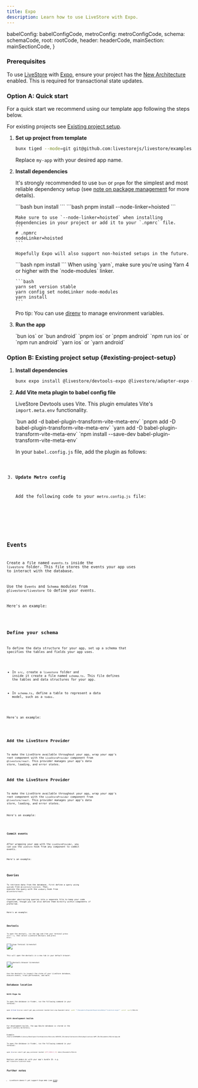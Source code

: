 ```yaml
---
title: Expo
description: Learn how to use LiveStore with Expo.
---
```



  babelConfig: babelConfigCode,
  metroConfig: metroConfigCode,
  schema: schemaCode,
  root: rootCode,
  header: headerCode,
  mainSection: mainSectionCode,
}

### Prerequisites

To use [LiveStore](/) with [Expo](https://docs.expo.dev/), ensure your project has the [New Architecture](https://docs.expo.dev/guides/new-architecture/) enabled. This is required for transactional state updates.

### Option A: Quick start

For a quick start we recommend using our template app following the steps below.

For existing projects see [Existing project setup](#existing-project-setup).

<Steps>

1.  **Set up project from template**

    ```bash
    bunx tiged --mode=git git@github.com:livestorejs/livestore/examples/standalone/expo-todomvc my-app
    ```

    Replace `my-app` with your desired app name.

2.  **Install dependencies**

    It's strongly recommended to use `bun` or `pnpm` for the simplest and most reliable dependency setup (see [note on package management](/docs/misc/package-management) for more details).

    <Tabs syncKey="package-manager">
      <TabItem label="bun">
        ```bash
        bun install
        ```
      </TabItem>
      <TabItem label="pnpm">
        ```bash
        pnpm install --node-linker=hoisted
        ```

        Make sure to use `--node-linker=hoisted` when installing dependencies in your project or add it to your `.npmrc` file.
        ```
        # .npmrc
        nodeLinker=hoisted
        ```

        Hopefully Expo will also support non-hoisted setups in the future.
      </TabItem>
      <TabItem label="npm">
        ```bash
        npm install
        ```
      </TabItem>
      <TabItem label="yarn">
        When using `yarn`, make sure you're using Yarn 4 or higher with the `node-modules` linker.

        ```bash
        yarn set version stable
        yarn config set nodeLinker node-modules
        yarn install
        ```
      </TabItem>
    </Tabs>

    Pro tip: You can use [direnv](https://direnv.net/) to manage environment variables.

3.  **Run the app**

    <Tabs syncKey="package-manager">
      <TabItem label="bun">`bun ios` or `bun android`</TabItem>
      <TabItem label="pnpm">`pnpm ios` or `pnpm android`</TabItem>
      <TabItem label="npm">`npm run ios` or `npm run android`</TabItem>
      <TabItem label="yarn">`yarn ios` or `yarn android`</TabItem>
    </Tabs>

</Steps>

### Option B: Existing project setup \{#existing-project-setup\}

<Steps>

1.  **Install dependencies**

    ```bash
    bunx expo install @livestore/devtools-expo @livestore/adapter-expo @livestore/livestore @livestore/react @livestore/utils @livestore/peer-deps expo-sqlite
    ```

2.  **Add Vite meta plugin to babel config file**

    LiveStore Devtools uses Vite. This plugin emulates Vite's `import.meta.env` functionality.

    <Tabs syncKey="package-manager">
      <TabItem label="bun">`bun add -d babel-plugin-transform-vite-meta-env`</TabItem>
      <TabItem label="pnpm">`pnpm add -D babel-plugin-transform-vite-meta-env`</TabItem>
      <TabItem label="yarn">`yarn add -D babel-plugin-transform-vite-meta-env`</TabItem>
      <TabItem label="npm">`npm install --save-dev babel-plugin-transform-vite-meta-env`</TabItem>
    </Tabs>

    In your `babel.config.js` file, add the plugin as follows:

    <Code code={CODE.babelConfig} lang="js" title="babel.config.js" />

3.  **Update Metro config**

    Add the following code to your `metro.config.js` file:

    <Code code={CODE.metroConfig} lang="js" title="metro.config.js" />

</Steps>

## Events

Create a file named `events.ts` inside the `livestore` folder. This file stores the events your app uses to interact with the database.

Use the `Events` and `Schema` modules from `@livestore/livestore` to define your events.

Here's an example:

<Code code={eventsCode} lang="ts" title="src/livestore/events.ts" />

## Define your schema

To define the data structure for your app, set up a schema that specifies the tables and fields your app uses.

- In `src`, create a `livestore` folder and inside it create a file named `schema.ts`. This file defines the tables and data structures for your app.

- In `schema.ts`, define a table to represent a data model, such as a `todos`.

Here's an example:

<Code code={CODE.schema} lang="ts" title="src/livestore/schema.ts" />

## Add the LiveStore Provider

To make the LiveStore available throughout your app, wrap your app's root component with the `LiveStoreProvider` component from `@livestore/react`. This provider manages your app’s data store, loading, and error states.

## Add the LiveStore Provider

To make the LiveStore available throughout your app, wrap your app's root component with the `LiveStoreProvider` component from `@livestore/react`. This provider manages your app’s data store, loading, and error states.

Here's an example:

<Code code={CODE.root} lang="tsx" title="src/Root.tsx" />

### Commit events

After wrapping your app with the `LiveStoreProvider`, you can use the `useStore` hook from any component to commit events.

Here's an example:

<Code code={CODE.header} lang="tsx" title="src/components/NewTodo.tsx" />

## Queries

To retrieve data from the database, first define a query using `queryDb` from `@livestore/livestore`. Then, execute the query with the `useQuery` hook from `@livestore/react`.

Consider abstracting queries into a separate file to keep your code organized, though you can also define them directly within components if preferred.

Here's an example:

<Code code={CODE.mainSection} lang="tsx" title="src/components/ListTodos.tsx" />

## Devtools

To open the devtools, run the app and from your terminal press `shift + m`, then select LiveStore Devtools and press `Enter`.

![Expo Terminal Screenshot](../../../../assets/devtools-terminal-expo.png)

This will open the devtools in a new tab in your default browser.

![Devtools Browser Screenshot](../../../../assets/devtools-browser-view.png)

Use the devtools to inspect the state of your LiveStore database, execute events, track performance, and more.

## Database location

### With Expo Go

To open the database in Finder, run the following command in your terminal:

```bash
open $(find $(xcrun simctl get_app_container booted host.exp.Exponent data) -path "*/Documents/ExponentExperienceData/*livestore-expo*" -print -quit)/SQLite
```

### With development builds

For development builds, the app SQLite database is stored in the app's Library directory.

Example:
`/Users/<USERNAME>/Library/Developer/CoreSimulator/Devices/<DEVICE_ID>/data/Containers/Data/Application/<APP_ID>/Documents/SQLite/app.db`

To open the database in Finder, run the following command in your terminal:

```bash
open $(xcrun simctl get_app_container booted [APP_BUNDLE_ID] data)/Documents/SQLite
```

Replace `[APP_BUNDLE_ID]` with your app's bundle ID. e.g. `dev.livestore.livestore-expo`.

## Further notes

- LiveStore doesn't yet support Expo Web (see [#130](https://github.com/livestorejs/livestore/issues/130))
